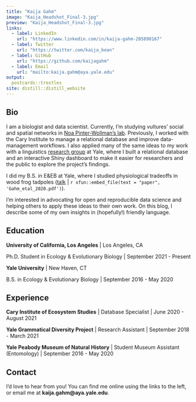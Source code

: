 ```yaml
---
title: "Kaija Gahm"
image: "Kaija_Headshot_Final-3.jpg"
preview: "Kaija_Headshot_Final-3.jpg"
links:
  - label: LinkedIn
    url: "https://www.linkedin.com/in/kaija-gahm-205890167"
  - label: Twitter
    url: "https://twitter.com/kaija_bean"
  - label: GitHub
    url: "https://github.com/kaijagahm"
  - label: Email
    url: "mailto:kaija.gahm@aya.yale.edu"
output:
  postcards::trestles
site: distill::distill_website
---
```


## Bio

I am a biologist and data scientist. Currently, I'm studying vultures' social and spatial networks in [Noa Pinter-Wollman's lab](https://pinterwollmanlab.eeb.ucla.edu/). Previously, I worked with the Cary Institute to manage a relational database and improve data-management workflows. I also applied many of the same ideas to my work with a linguistics [research group](https://ygdp.yale.edu) at Yale, where I built a relational database and an interactive Shiny dashboard to make it easier for researchers and the public to explore the project's findings.

I did my B.S. in E&EB at Yale, where I studied physiological tradeoffs in wood frog tadpoles ([talk](https://drive.google.com/file/d/1S57rDgoKSm0I4ssGYlKlMgnDmXNs58aR/view?usp=sharing) | `r xfun::embed_file(text = "paper", 'Gahm_etal_2020.pdf')
`). 

I'm interested in advocating for open and reproducible data science and helping others to apply these ideas to their own work. On this blog, I describe some of my own insights in (hopefully!) friendly language.

## Education

**University of California, Los Angeles** | Los Angeles, CA

Ph.D. Student in Ecology & Evolutionary Biology | September 2021 - Present

**Yale University** | New Haven, CT

B.S. in Ecology & Evolutionary Biology | September 2016 - May 2020

## Experience

**Cary Institute of Ecosystem Studies** | Database Specialist | June 2020 - August 2021

**Yale Grammatical Diversity Project** | Research Assistant | September 2018 - March 2021

**Yale Peabody Museum of Natural History** | Student Museum Assistant (Entomology) | September 2016 - May 2020

## Contact
I'd love to hear from you! You can find me online using the links to the left, or email me at **kaija.gahm\@aya.yale.edu**.
